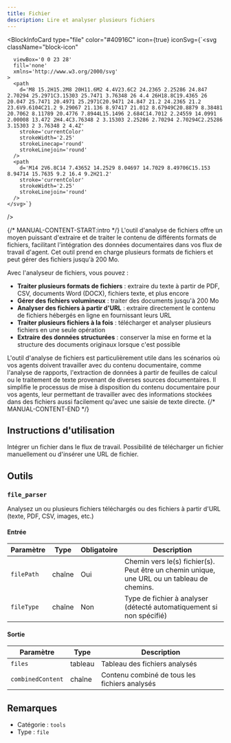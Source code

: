 ```yaml
---
title: Fichier
description: Lire et analyser plusieurs fichiers
---
```



<BlockInfoCard 
  type="file"
  color="#40916C"
  icon={true}
  iconSvg={`<svg className="block-icon"
      
      
      
      viewBox='0 0 23 28'
      fill='none'
      xmlns='http://www.w3.org/2000/svg'
    >
      <path
        d='M8 15.2H15.2M8 20H11.6M2 4.4V23.6C2 24.2365 2.25286 24.847 2.70294 25.2971C3.15303 25.7471 3.76348 26 4.4 26H18.8C19.4365 26 20.047 25.7471 20.4971 25.2971C20.9471 24.847 21.2 24.2365 21.2 23.6V9.6104C21.2 9.29067 21.136 8.97417 21.012 8.67949C20.8879 8.38481 20.7062 8.11789 20.4776 7.8944L15.1496 2.684C14.7012 2.24559 14.0991 2.00008 13.472 2H4.4C3.76348 2 3.15303 2.25286 2.70294 2.70294C2.25286 3.15303 2 3.76348 2 4.4Z'
        stroke='currentColor'
        strokeWidth='2.25'
        strokeLinecap='round'
        strokeLinejoin='round'
      />
      <path
        d='M14 2V6.8C14 7.43652 14.2529 8.04697 14.7029 8.49706C15.153 8.94714 15.7635 9.2 16.4 9.2H21.2'
        stroke='currentColor'
        strokeWidth='2.25'
        strokeLinejoin='round'
      />
    </svg>`}
/>

{/* MANUAL-CONTENT-START:intro */}
L'outil d'analyse de fichiers offre un moyen puissant d'extraire et de traiter le contenu de différents formats de fichiers, facilitant l'intégration des données documentaires dans vos flux de travail d'agent. Cet outil prend en charge plusieurs formats de fichiers et peut gérer des fichiers jusqu'à 200 Mo.

Avec l'analyseur de fichiers, vous pouvez :

- **Traiter plusieurs formats de fichiers** : extraire du texte à partir de PDF, CSV, documents Word (DOCX), fichiers texte, et plus encore
- **Gérer des fichiers volumineux** : traiter des documents jusqu'à 200 Mo
- **Analyser des fichiers à partir d'URL** : extraire directement le contenu de fichiers hébergés en ligne en fournissant leurs URL
- **Traiter plusieurs fichiers à la fois** : télécharger et analyser plusieurs fichiers en une seule opération
- **Extraire des données structurées** : conserver la mise en forme et la structure des documents originaux lorsque c'est possible

L'outil d'analyse de fichiers est particulièrement utile dans les scénarios où vos agents doivent travailler avec du contenu documentaire, comme l'analyse de rapports, l'extraction de données à partir de feuilles de calcul ou le traitement de texte provenant de diverses sources documentaires. Il simplifie le processus de mise à disposition du contenu documentaire pour vos agents, leur permettant de travailler avec des informations stockées dans des fichiers aussi facilement qu'avec une saisie de texte directe.
{/* MANUAL-CONTENT-END */}

## Instructions d'utilisation

Intégrer un fichier dans le flux de travail. Possibilité de télécharger un fichier manuellement ou d'insérer une URL de fichier.

## Outils

### `file_parser`

Analysez un ou plusieurs fichiers téléchargés ou des fichiers à partir d'URL (texte, PDF, CSV, images, etc.)

#### Entrée

| Paramètre | Type | Obligatoire | Description |
| --------- | ---- | ----------- | ----------- |
| `filePath` | chaîne | Oui | Chemin vers le(s) fichier(s). Peut être un chemin unique, une URL ou un tableau de chemins. |
| `fileType` | chaîne | Non | Type de fichier à analyser (détecté automatiquement si non spécifié) |

#### Sortie

| Paramètre | Type | Description |
| --------- | ---- | ----------- |
| `files` | tableau | Tableau des fichiers analysés |
| `combinedContent` | chaîne | Contenu combiné de tous les fichiers analysés |

## Remarques

- Catégorie : `tools`
- Type : `file`
